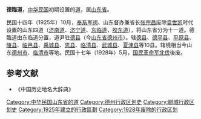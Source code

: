 '''德臨道'''，[[中华民国|中华民国]]初期设置的[[道_(行政区划)|道]]，属[[山东省_(中华民国)|山东省]]。

民国十四年（1925年）10月，[[奉系军阀|奉系军阀]]、山东督办兼省长[[张宗昌|张宗昌]]废除[[袁世凯|袁世凯]]时代设置的山东四道（[[济南道|济南道]]、[[济宁道|济宁道]]、[[东临道|东临道]]，[[胶东道|胶东道]]），将山东省分为十一道。德臨道由东临道分置，道尹驻[[德县|德县]]（今[[山东省|山东省]][[德州市|德州市]]）。辖[[德县|德县]]、[[德平县|德平县]]、[[平原县|平原县]]、[[陵县|陵县]]、[[临邑县|临邑县]]、[[禹城县|禹城县]]、[[恩县|恩县]]、[[临清县|临清县]]、[[武城县|武城县]]、[[夏津县|夏津县]]等10县。辖境相当今山东[[德州市|德州市]]、[[临清市|临清市]]等地。民国十七年（1928年）5月，[[国民革命军|国民革命军]][[北伐|北伐]]後废。
==参考文献==
* 《中国历史地名大辞典》

[[Category:中华民国山东省的道|Category:中华民国山东省的道]]
[[Category:德州行政区划史|Category:德州行政区划史]]
[[Category:聊城行政区划史|Category:聊城行政区划史]]
[[Category:1925年建立的行政區劃|Category:1925年建立的行政區劃]]
[[Category:1928年废除的行政区划|Category:1928年废除的行政区划]]